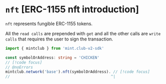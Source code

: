 # `nft` [ERC-1155 nft introduction]

`nft` represents fungible ERC-1155 tokens.

All the `read calls` are prepended with `get` and all the other calls are `write calls` that requires the user to sign the transaction.

```ts twoslash [app.ts]
import { mintclub } from 'mint.club-v2-sdk'

const symbolOrAddress: string = 'CHICKEN'
// [!code focus]
// @noErrors
mintclub.network('base').nft(symbolOrAddress). // [!code focus]
//                                            ^|
















```